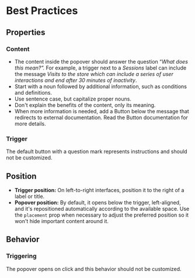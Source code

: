 # Best Practices

## Properties

### Content

- The content inside the popover should answer the question “*What does this mean?”.* For example, a trigger next to a *Sessions* label can include the message *Visits to the store which can include a series of user interactions and end after 30 minutes of inactivity*.
- Start with a noun followed by additional information, such as conditions and definitions.
- Use sentence case, but capitalize proper nouns.
- Don't explain the benefits of the content, only its meaning.
- When more information is needed, add a Button below the message that redirects to external documentation. Read the Button documentation for more details.

### Trigger

The default button with a question mark represents instructions and should not be customized.

## Position

- **Trigger position:** On left-to-right interfaces, position it to the right of a label or title.
- **Popover position:** By default, it opens below the trigger, left-aligned, and it's repositioned automatically according to the available space. Use the `placement` prop when necessary to adjust the preferred position so it won't hide important content around it.

## Behavior

### Triggering

The popover opens on click and this behavior should not be customized.